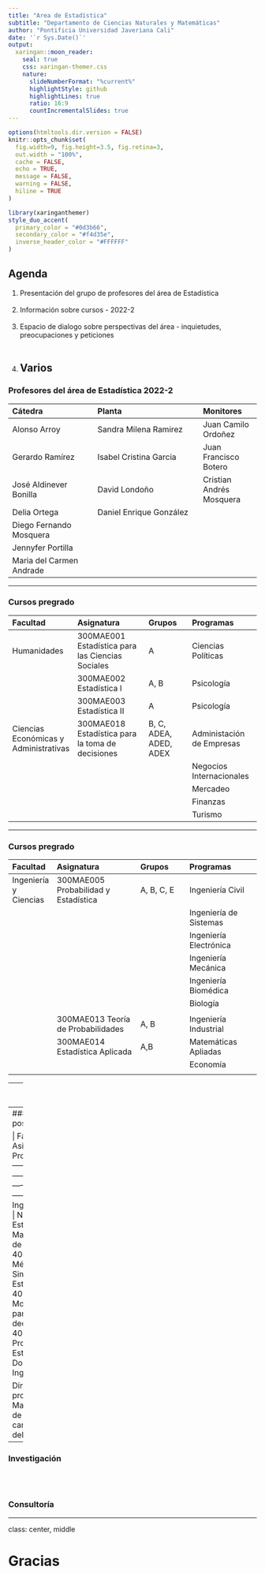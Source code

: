 ```yaml
---
title: "Area de Estadística"
subtitle: "Departamento de Ciencias Naturales y Matemáticas"  
author: "Pontificia Universidad Javeriana Cali" 
date: '`r Sys.Date()`'
output:
  xaringan::moon_reader:
    seal: true
    css: xaringan-themer.css
    nature:
      slideNumberFormat: "%current%"
      highlightStyle: github
      highlightLines: true
      ratio: 16:9
      countIncrementalSlides: true
---
```


```r
options(htmltools.dir.version = FALSE)
knitr::opts_chunk$set(
  fig.width=9, fig.height=3.5, fig.retina=3,
  out.width = "100%",
  cache = FALSE,
  echo = TRUE,
  message = FALSE, 
  warning = FALSE,
  hiline = TRUE
)


```

```r
library(xaringanthemer)
style_duo_accent(
  primary_color = "#0d3b66",
  secondary_color = "#f4d35e",
  inverse_header_color = "#FFFFFF"
)
```

## Agenda

1. Presentación del grupo de profesores del área de Estadística <br/><br/>
2. Información sobre cursos - 2022-2 <br/><br/>
3. Espacio de dialogo sobre perspectivas del área - inquietudes, preocupaciones y peticiones <br/><br/>
4. Varios
---

### Profesores del área de Estadística 2022-2

| Cátedra                   | Planta                          | Monitores        |
|:--------------------------|:--------------------------------|:-----------------| 
| Alonso Arroy              | Sandra Milena Ramirez           | Juan Camilo Ordoñez      |
| Gerardo  Ramírez          | Isabel Cristina Garcia          | Juan Francisco Botero    |
| José Aldinever Bonilla    |  David Londoño                  | Cristian Andrés Mosquera |
| Delia Ortega              |  Daniel Enrique González        |                  |
| Diego Fernando Mosquera   |                                 |                  |
| Jennyfer  Portilla        |                                 |                  |
| Maria del Carmen Andrade  |                                 |                  |



---

### Cursos pregrado

| Facultad     | Asignatura                   | Grupos           | Programas                |
|:-------------|:-----------------------------|:-----------------|:-------------------------|
| Humanidades  | 300MAE001 Estadística para las Ciencias Sociales | A | Ciencias Políticas  |
|              | 300MAE002 Estadística I      | A, B              | Psicología              |
|              | 300MAE003 Estadística II     | A                 | Psicología              | 
|Ciencias Económicas y Administrativas| 300MAE018 Estadística para la toma de decisiones | B, C, ADEA, ADED, ADEX | Administación de Empresas |
|                                     |                                                  |                        | Negocios Internacionales  |
|                                     |                                                  |                        | Mercadeo                  |
|                                     |                                                  |                        | Finanzas                  |
|                                     |                                                  |                        | Turismo                   |


---

### Cursos pregrado

| Facultad     | Asignatura                   | Grupos           | Programas                |
|:-------------|:-----------------------------|:-----------------|:-------------------------|
| Ingeniería y Ciencias  | 300MAE005 Probabilidad y Estadística   | A, B, C, E           |  Ingeniería Civil       |
|                        |                                        |                      |  Ingeniería de Sistemas |
|                        |                                        |                      |  Ingeniería Electrónica |
|                        |                                        |                      |  Ingeniería Mecánica    |
|                        |                                        |                      |  Ingeniería Biomédica   |
|                        |                                        |                      |  Biología               |
|                        |                                        |                      |                         |
|                        | 300MAE013 Teoría de Probabilidades     | A, B                 |  Ingeniería Industrial  |
|                        | 300MAE014 Estadística Aplicada         | A,B                  |  Matemáticas Apliadas   |
|                        |                                        |                      |  Economía               |
|                        | 

---
### Cursos pregrado

| Facultad     | Asignatura                   | Grupos           | Programas                |
|:-------------|:-----------------------------|:-----------------|:-------------------------|
| Ingeniería y Ciencias  | 300MAE011 Estadística Avanzada | A    | Matemáticas Aplicadas    |
|                        | 300MAE012 Bioestadística       | A    | Biología                 |

---
### Cursos posgrado

| Facultad     | Asignatura                   | Grupos           | Programas                |
|:-------------|:-----------------------------|:-----------------|:-------------------------|
| Ingeniería y Ciencias  | Nivelatorio de Estadística   | A               | Maestría en Ciencia de Datos |
|                        | 400MAE009 Métodos y Simulación Estadística | A,B          |  |
|                        | 400MAE007 Modelos Estadísticos para la toma de decisiones | A,B |  |
|                        | 400MAE015 Análisis Probabilístico y Estadístico         | A | Doctorado en Ingeniería      |
|                        |                                                         |                              |

Direcciones de proyectos de grado Maestría en Ciencia de Datos : 14 a cargo de profesores del área

---

### Investigación

<br/><br/>

### Consultoría 


---
class: center, middle

# Gracias


